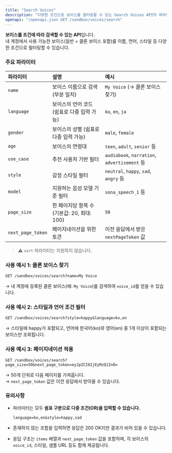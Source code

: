 ```yaml
---
title: "Search Voices"
description: "다양한 조건으로 보이스를 필터링할 수 있는 Search Voices API의 파라미터 사용법과 검색 예시를 설명합니다."
openapi: "/openapi.json GET /sandbox/voices/search"
---
```


**보이스를 조건에 따라 검색할 수 있는 API**입니다.\
내 계정에서 사용 가능한 보이스(일반 \+ 클론 보이스 포함)를 이름, 언어, 스타일 등 다양한 조건으로 필터링할 수 있습니다.

### 주요 파라미터

| 파라미터              | 설명                             | 예시                                          |
| :---------------- | :----------------------------- | :------------------------------------------ |
| `name`            | 보이스 이름으로 검색 (부분 일치)            | `My Voice` (→ 클론 보이스 찾기)                    |
| `language`        | 보이스의 언어 코드 (쉼표로 다중 입력 가능)      | `ko`, `en`, `ja`                            |
| `gender`          | 보이스의 성별 (쉼표로 다중 입력 가능)         | `male`, `female`                            |
| `age`             | 보이스의 연령대                       | `teen`, `adult`, `senior` 등                 |
| `use_case`        | 추천 사용처 기반 필터                   | `audiobook`, `narration`, `advertisement` 등 |
| `style`           | 감정 스타일 필터                      | `neutral`, `happy`, `sad`, `angry` 등        |
| `model`           | 지원하는 음성 모델 기준 필터               | `sona_speech_1` 등                           |
| `page_size`       | 한 페이지당 항목 수 (기본값: 20, 최대: 100) | `50`                                        |
| `next_page_token` | 페이지네이션을 위한 토큰                  | 이전 응답에서 받은 `nextPageToken` 값                |

> ⚠️ `sort` 파라미터는 지원하지 않습니다.

### 사용 예시 1: 클론 보이스 찾기

```http
GET /sandbox/voices/search?name=My Voice
```

→ 내 계정에 등록된 클론 보이스(예: `My Voice`)를 검색하여 `voice_id`를 얻을 수 있습니다.

### 사용 예시 2: 스타일과 언어 조건 필터

```http
GET /sandbox/voices/search?style=happy&language=ko,en
```

→ 스타일에 happy가 포함되고, 언어에 한국어(ko)와 영어(en) 중 1개 이상이 포함되는 보이스만 조회됩니다.

### 사용 예시 3: 페이지네이션 적용

```http
GET /sandbox/voices/search?page_size=50&next_page_token=eyJpZCI6IjEyMzQ1In0=
```

→ 50개 단위로 다음 페이지를 가져옵니다.\
→ `next_page_token` 값은 이전 응답에서 받아올 수 있습니다.

### 유의사항

- 파라미터는 모두 **쉼표 구분으로 다중 조건(OR)을 입력할 수 있습니다.**

  ```http
  language=ko,en&style=happy,sad
  ```
- 존재하지 않는 조합을 입력하면 응답은 200 OK지만 결과가 비어 있을 수 있습니다.
- 응답 구조는 `items` 배열과 `next_page_token` 값을 포함하며, 각 보이스의 `voice_id`, 스타일, 샘플 URL 등도 함께 제공됩니다.